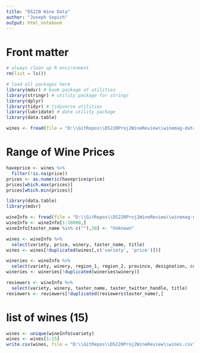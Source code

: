 ```yaml
---
title: "DS220 Wine Data"
author: "Joseph Sepich"
output: html_notebook
---
```


# Front matter

```r
# always clean up R environment
rm(list = ls())

# load all packages here
library(mdsr) # book package of utilities
library(stringr) # utility package for strings
library(dplyr)
library(tidyr) # tidyverse utilities
library(lubridate) # date utility package
library(data.table)
```

```r
wines <- fread(file = "D:\\GitRepos\\DS220Proj2WineReview\\winemag-data-130k-v2.csv")
```

# Range of Wine Prices
```r
haveprice <- wines %>%
  filter(!is.na(price))
prices <- as.numeric(haveprice$price)
prices[which.max(prices)]
prices[which.min(prices)]
```

```r

library(data.table)
library(mdsr)

```
```r
wineInfo <- fread(file = "D:\\GitRepos\\DS220Proj2WineReview\\winemag-data-130k-v2.csv")
wineInfo <- wineInfo[1:10000,]
wineInfo[taster_name %in% c(""),10] <- "Unknown"

wines <- wineInfo %>%
  select(variety, price, winery, taster_name, title)
wines <- wines[!duplicated(wines[,c('variety', 'price')])]

wineries <- wineInfo %>%
  select(variety, winery, region_1, region_2, province, designation, country)
wineries <- wineries[!duplicated(wineries$winery)]

reviewers <- wineInfo %>%
  select(variety, winery, taster_name, taster_twitter_handle, title)
reviewers <- reviewers[!duplicated(reviewers$taster_name),]
```

# list of wines (15)
```r
wines <- unique(wineInfo$variety)
wines <- wines[1:15]
write.csv(wines, file = "D:\\GitRepos\\DS220Proj2WineReview\\wines.csv")
```



